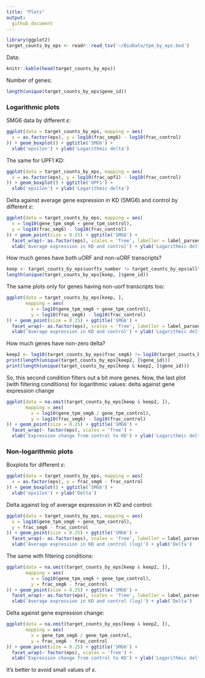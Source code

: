```yaml
---
title: "Plots"
output:
  github_document
---
```


```r
library(ggplot2)
target_counts_by_eps <- readr::read_tsv('~/BioData/tpm_by_eps.bed')
```

Data:

```r
knitr::kable(head(target_counts_by_eps))
```

Number of genes:

```r
length(unique(target_counts_by_eps$gene_id))
```

### Logarithmic plots

SMG6 data by different $\varepsilon$:

```r
ggplot(data = target_counts_by_eps, mapping = aes(
  x = as.factor(eps), y = log10(frac_smg6) - log10(frac_control)
)) + geom_boxplot() + ggtitle('SMG6') + 
  xlab('epsilon') + ylab('Logarithmic delta')
```

The same for UPF1 KD:

```r
ggplot(data = target_counts_by_eps, mapping = aes(
  x = as.factor(eps), y = log10(frac_upf1) - log10(frac_control)
)) + geom_boxplot() + ggtitle('UPF1') + 
  xlab('epsilon') + ylab('Logarithmic delta')
```

Delta against average gene expression in KD (SMG6) and control by different $\varepsilon$:

```r
ggplot(data = target_counts_by_eps, mapping = aes(
  x = log10(gene_tpm_smg6 + gene_tpm_control),
  y = log10(frac_smg6) - log10(frac_control)
)) + geom_point(size = 0.25) + ggtitle('SMG6') +
  facet_wrap(~ as.factor(eps), scales = 'free', labeller = label_parsed) + 
  xlab('Average expression in KD and control') + ylab('Logarithmic delta')
```

How much genes have both uORF and non-uORF transcripts?

```r
keep <- target_counts_by_eps$uorftx_number != target_counts_by_eps$alltx_number
length(unique(target_counts_by_eps[keep, ]$gene_id))
```

The same plots only for genes having non-uorf transcripts too:

```r
ggplot(data = target_counts_by_eps[keep, ], 
       mapping = aes(
         x = log10(gene_tpm_smg6 + gene_tpm_control),
         y = log10(frac_smg6) - log10(frac_control)
)) + geom_point(size = 0.25) + ggtitle('SMG6') +
  facet_wrap(~ as.factor(eps), scales = 'free', labeller = label_parsed) + 
  xlab('Average expression in KD and control') + ylab('Logarithmic delta')
```

How much genes have non-zero delta?

```r
keep2 <- log10(target_counts_by_eps$frac_smg6) != log10(target_counts_by_eps$frac_control)
print(length(unique(target_counts_by_eps[keep2, ]$gene_id)))
print(length(unique(target_counts_by_eps[keep & keep2, ]$gene_id)))
```

So, this second condition filters out a bit more genes.
Now, the last plot (with filtering conditions) for logarithmic values: delta against gene expression change

```r
ggplot(data = na.omit(target_counts_by_eps[keep & keep2, ]), 
       mapping = aes(
         x = log10(gene_tpm_smg6 / gene_tpm_control),
         y = log10(frac_smg6) - log10(frac_control)
)) + geom_point(size = 0.25) + ggtitle('SMG6') +
  facet_wrap(~ factor(eps), scales = 'free') + 
  xlab('Expression change from control to KD') + ylab('Logarithmic delta')
```

### Non-logarithmic plots

Boxplots for different $\varepsilon$:

```r
ggplot(data = target_counts_by_eps, mapping = aes(
  x = as.factor(eps), y = frac_smg6 - frac_control
)) + geom_boxplot() + ggtitle('SMG6') + 
  xlab('epsilon') + ylab('Delta')
```

Delta against log of average expression in KD and control:

```r
ggplot(data = target_counts_by_eps, mapping = aes(
  x = log10(gene_tpm_smg6 + gene_tpm_control),
  y = frac_smg6 - frac_control
)) + geom_point(size = 0.25) + ggtitle('SMG6') +
  facet_wrap(~ as.factor(eps), scales = 'free', labeller = label_parsed) + 
  xlab('Average expression in KD and control (log)') + ylab('Delta')
```

The same with filtering conditions:

```r
ggplot(data = na.omit(target_counts_by_eps[keep & keep2, ]),
       mapping = aes(
         x = log10(gene_tpm_smg6 + gene_tpm_control),
         y = frac_smg6 - frac_control
)) + geom_point(size = 0.25) + ggtitle('SMG6') +
  facet_wrap(~ as.factor(eps), scales = 'free', labeller = label_parsed) + 
  xlab('Average expression in KD and control (log)') + ylab('Delta')
```

Delta against gene expression change:

```r
ggplot(data = na.omit(target_counts_by_eps[keep & keep2, ]), 
       mapping = aes(
         x = gene_tpm_smg6 / gene_tpm_control,
         y = frac_smg6 - frac_control
)) + geom_point(size = 0.25) + ggtitle('SMG6') +
  facet_wrap(~ factor(eps), scales = 'free') + 
  xlab('Expression change from control to KD') + ylab('Logarithmic delta')
```

It's better to avoid small values of $\varepsilon$.